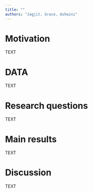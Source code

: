 ```yaml
---
title: ""
authors: "Jagjit, Grace, Ashwini" 
---
```


# Motivation

TEXT

#  DATA

TEXT

#  Research questions

TEXT


# Main results

TEXT

# Discussion

TEXT
